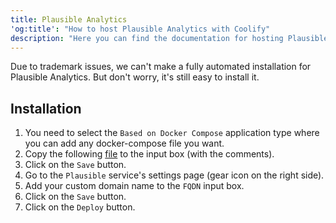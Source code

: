 ```yaml
---
title: Plausible Analytics
'og:title': "How to host Plausible Analytics with Coolify"
description: "Here you can find the documentation for hosting Plausible Analytics with Coolify."
---
```


Due to trademark issues, we can't make a fully automated installation for Plausible Analytics. But don't worry, it's still easy to install it.

## Installation
1. You need to select the `Based on Docker Compose` application type where you can add any docker-compose file you want.
2. Copy the following [file](https://raw.githubusercontent.com/coollabsio/coolify/main/templates/compose/plausible.yaml) to the input box (with the comments).
3. Click on the `Save` button.
4. Go to the `Plausible` service's settings page (gear icon on the right side).
5. Add your custom domain name to the `FQDN` input box.
6. Click on the `Save` button.
7. Click on the `Deploy` button.
